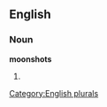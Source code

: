 
==English==

===Noun===
'''moonshots'''

# {{plural of|[[moonshot]]}}

[[Category:English plurals]]